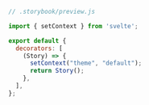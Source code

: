 ```js
// .storybook/preview.js

import { setContext } from 'svelte';

export default {
  decorators: [
    (Story) => {
      setContext("theme", "default");
      return Story();
    },
  ],
};
```
